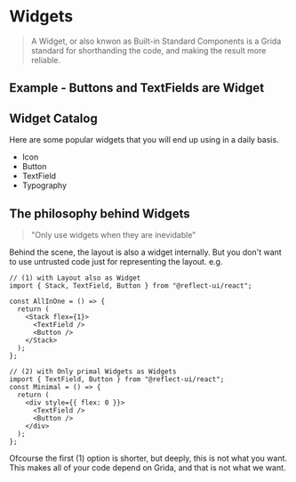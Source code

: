 # Widgets

> A Widget, or also knwon as Built-in Standard Components is a Grida standard for shorthanding the code, and making the result more reliable.

## Example - Buttons and TextFields are Widget

## Widget Catalog

Here are some popular widgets that you will end up using in a daily basis.

- Icon
- Button
- TextField
- Typography

## The philosophy behind Widgets

> "Only use widgets when they are inevidable"

Behind the scene, the layout is also a widget internally. But you don't want to use untrusted code just for representing the layout.
e.g.

```tsx
// (1) with Layout also as Widget
import { Stack, TextField, Button } from "@reflect-ui/react";

const AllInOne = () => {
  return (
    <Stack flex={1}>
      <TextField />
      <Button />
    </Stack>
  );
};

// (2) with Only primal Widgets as Widgets
import { TextField, Button } from "@reflect-ui/react";
const Minimal = () => {
  return (
    <div style={{ flex: 0 }}>
      <TextField />
      <Button />
    </div>
  );
};
```

Ofcourse the first (1) option is shorter, but deeply, this is not what you want. This makes all of your code depend on Grida, and that is not what we want.
